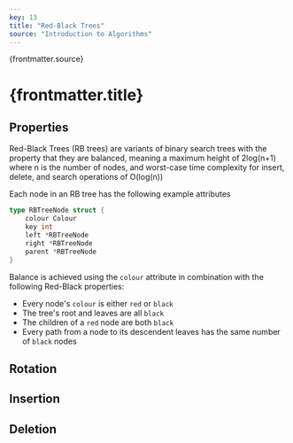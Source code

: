 ```yaml
---
key: 13
title: "Red-Black Trees"
source: "Introduction to Algorithms"
---
```



{frontmatter.source}
# {frontmatter.title}

## Properties

Red-Black Trees (RB trees) are variants of binary search trees with the property
that they are balanced, meaning a maximum height of 2log(n+1) where n is the
number of nodes, and worst-case time complexity for insert, delete, and search
operations of O(log(n))

Each node in an RB tree has the following example attributes
```go
type RBTreeNode struct {
    colour Colour
    key int
    left *RBTreeNode
    right *RBTreeNode
    parent *RBTreeNode
}
```

Balance is achieved using the `colour` attribute in combination with the
following Red-Black properties:
- Every node's `colour` is either `red` or `black`
- The tree's root and leaves are all `black`
- The children of a `red` node are both `black`
- Every path from a node to its descendent leaves has the same number of `black`
  nodes

## Rotation

## Insertion

## Deletion
